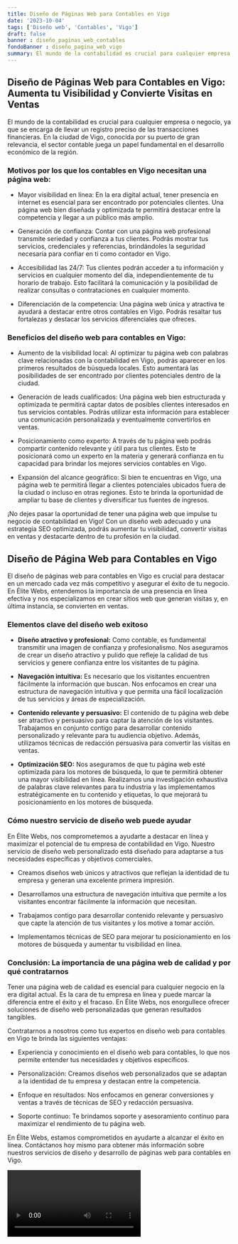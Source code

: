 ```yaml
---
title: Diseño de Páginas Web para Contables en Vigo
date: '2023-10-04'
tags: ['Diseño web', 'Contables', 'Vigo']
draft: false
banner : diseño_paginas_web_contables
fondoBanner : diseño_pagina_web_vigo
summary: El mundo de la contabilidad es crucial para cualquier empresa o negocio, ya que se encarga de llevar un registro preciso de las transacciones financieras. En la ciudad de Vigo, conocida por su puerto de gran relevancia, el sector contable juega un papel fundamental en el desarrollo económico de la región.
---
```


## Diseño de Páginas Web para Contables en Vigo: Aumenta tu Visibilidad y Convierte Visitas en Ventas

El mundo de la contabilidad es crucial para cualquier empresa o negocio, ya que se encarga de llevar un registro preciso de las transacciones financieras. En la ciudad de Vigo, conocida por su puerto de gran relevancia, el sector contable juega un papel fundamental en el desarrollo económico de la región.

### Motivos por los que los contables en Vigo necesitan una página web:

- Mayor visibilidad en línea: En la era digital actual, tener presencia en internet es esencial para ser encontrado por potenciales clientes. Una página web bien diseñada y optimizada te permitirá destacar entre la competencia y llegar a un público más amplio.

- Generación de confianza: Contar con una página web profesional transmite seriedad y confianza a tus clientes. Podrás mostrar tus servicios, credenciales y referencias, brindándoles la seguridad necesaria para confiar en ti como contador en Vigo.

- Accesibilidad las 24/7: Tus clientes podrán acceder a tu información y servicios en cualquier momento del día, independientemente de tu horario de trabajo. Esto facilitará la comunicación y la posibilidad de realizar consultas o contrataciones en cualquier momento.

- Diferenciación de la competencia: Una página web única y atractiva te ayudará a destacar entre otros contables en Vigo. Podrás resaltar tus fortalezas y destacar los servicios diferenciales que ofreces.

### Beneficios del diseño web para contables en Vigo:

- Aumento de la visibilidad local: Al optimizar tu página web con palabras clave relacionadas con la contabilidad en Vigo, podrás aparecer en los primeros resultados de búsqueda locales. Esto aumentará las posibilidades de ser encontrado por clientes potenciales dentro de la ciudad.

- Generación de leads cualificados: Una página web bien estructurada y optimizada te permitirá captar datos de posibles clientes interesados en tus servicios contables. Podrás utilizar esta información para establecer una comunicación personalizada y eventualmente convertirlos en ventas.

- Posicionamiento como experto: A través de tu página web podrás compartir contenido relevante y útil para tus clientes. Esto te posicionará como un experto en la materia y generará confianza en tu capacidad para brindar los mejores servicios contables en Vigo.

- Expansión del alcance geográfico: Si bien te encuentras en Vigo, una página web te permitirá llegar a clientes potenciales ubicados fuera de la ciudad o incluso en otras regiones. Esto te brinda la oportunidad de ampliar tu base de clientes y diversificar tus fuentes de ingresos.

¡No dejes pasar la oportunidad de tener una página web que impulse tu negocio de contabilidad en Vigo! Con un diseño web adecuado y una estrategia SEO optimizada, podrás aumentar tu visibilidad, convertir visitas en ventas y destacarte dentro de tu profesión en la ciudad.

<GifSeo />

<Cta />

## Diseño de Página Web para Contables en Vigo

El diseño de páginas web para contables en Vigo es crucial para destacar en un mercado cada vez más competitivo y asegurar el éxito de tu negocio. En Élite Webs, entendemos la importancia de una presencia en línea efectiva y nos especializamos en crear sitios web que generan visitas y, en última instancia, se convierten en ventas.

### Elementos clave del diseño web exitoso

- **Diseño atractivo y profesional:** Como contable, es fundamental transmitir una imagen de confianza y profesionalismo. Nos aseguramos de crear un diseño atractivo y pulido que refleje la calidad de tus servicios y genere confianza entre los visitantes de tu página.

- **Navegación intuitiva:** Es necesario que los visitantes encuentren fácilmente la información que buscan. Nos enfocamos en crear una estructura de navegación intuitiva y que permita una fácil localización de tus servicios y áreas de especialización.

- **Contenido relevante y persuasivo:** El contenido de tu página web debe ser atractivo y persuasivo para captar la atención de los visitantes. Trabajamos en conjunto contigo para desarrollar contenido personalizado y relevante para tu audiencia objetivo. Además, utilizamos técnicas de redacción persuasiva para convertir las visitas en ventas.

- **Optimización SEO:** Nos aseguramos de que tu página web esté optimizada para los motores de búsqueda, lo que te permitirá obtener una mayor visibilidad en línea. Realizamos una investigación exhaustiva de palabras clave relevantes para tu industria y las implementamos estratégicamente en tu contenido y etiquetas, lo que mejorará tu posicionamiento en los motores de búsqueda.

### Cómo nuestro servicio de diseño web puede ayudar

En Élite Webs, nos comprometemos a ayudarte a destacar en línea y maximizar el potencial de tu empresa de contabilidad en Vigo. Nuestro servicio de diseño web personalizado está diseñado para adaptarse a tus necesidades específicas y objetivos comerciales.

- Creamos diseños web únicos y atractivos que reflejan la identidad de tu empresa y generan una excelente primera impresión.

- Desarrollamos una estructura de navegación intuitiva que permite a los visitantes encontrar fácilmente la información que necesitan.

- Trabajamos contigo para desarrollar contenido relevante y persuasivo que capte la atención de tus visitantes y los motive a tomar acción.

- Implementamos técnicas de SEO para mejorar tu posicionamiento en los motores de búsqueda y aumentar tu visibilidad en línea.

### Conclusión: La importancia de una página web de calidad y por qué contratarnos

Tener una página web de calidad es esencial para cualquier negocio en la era digital actual. Es la cara de tu empresa en línea y puede marcar la diferencia entre el éxito y el fracaso. En Élite Webs, nos enorgullece ofrecer soluciones de diseño web personalizadas que generan resultados tangibles.

Contratarnos a nosotros como tus expertos en diseño web para contables en Vigo te brinda las siguientes ventajas:

- Experiencia y conocimiento en el diseño web para contables, lo que nos permite entender tus necesidades y objetivos específicos.

- Personalización: Creamos diseños web personalizados que se adaptan a la identidad de tu empresa y destacan entre la competencia.

- Enfoque en resultados: Nos enfocamos en generar conversiones y ventas a través de técnicas de SEO y redacción persuasiva.

- Soporte continuo: Te brindamos soporte y asesoramiento continuo para maximizar el rendimiento de tu página web.

En Élite Webs, estamos comprometidos en ayudarte a alcanzar el éxito en línea. Contáctanos hoy mismo para obtener más información sobre nuestros servicios de diseño y desarrollo de páginas web para contables en Vigo.

<Video />

<CtaBot job='Contables' city='Vigo'/>

<Gmaps query='Vigo+españa+maps' />
